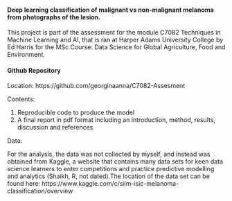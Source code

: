 #### Deep learning classification of malignant vs non-malignant melanoma from photographs of the lesion.

This project is part of the assessment for the module C7082 Techniques in Machine Learning and AI, that is ran at Harper Adams University College by Ed Harris for the MSc Course: Data Science for Global Agriculture, Food and Environment. 

#### Github Repository 

Location: https://github.com/georginaanna/C7082-Assesment

Contents:

1. Reproducible code to produce the model
2. A final report in pdf format including an introduction, method, results, discussion and references

Data: 

For the analysis, the data was not collected by myself, and instead was obtained from Kaggle, a website that contains many data sets for keen data science learners to enter competitions and practice predictive modelling and analytics (Shaikh, R, not dated).The location of the data set can be found here: https://www.kaggle.com/c/siim-isic-melanoma-classification/overview 



